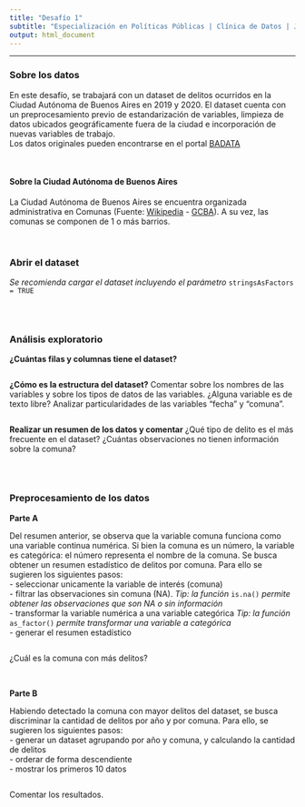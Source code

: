 ```yaml
---
title: "Desafío 1"
subtitle: "Especialización en Políticas Públicas | Clínica de Datos | Jueves 7 de Abril 2022"
output: html_document
---
```


---

### Sobre los datos

En este desafío, se trabajará con un dataset de delitos ocurridos en la Ciudad Autónoma de Buenos Aires en 2019 y 2020. El dataset cuenta con un preprocesamiento previo de estandarización de variables, limpieza de datos ubicados geográficamente fuera de la ciudad e incorporación de nuevas variables de trabajo.  
Los datos originales pueden encontrarse en el portal [BADATA](https://data.buenosaires.gob.ar/dataset/delitos) 

<br>

#### Sobre la Ciudad Autónoma de Buenos Aires 

La Ciudad Autónoma de Buenos Aires se encuentra organizada administrativa en Comunas (Fuente: [Wikipedia](https://es.wikipedia.org/wiki/Comunas_de_la_ciudad_de_Buenos_Aires) - [GCBA](https://www.buenosaires.gob.ar/comunas)). A su vez, las comunas se componen de 1 o más barrios. 




<br>

### Abrir el dataset

*Se recomienda cargar el dataset incluyendo el parámetro*  `stringsAsFactors = TRUE` 
```r

```


<br>

### Análisis exploratorio


**¿Cuántas filas y columnas tiene el dataset?**
```r

```


**¿Cómo es la estructura del dataset?**
Comentar sobre los nombres de las variables y sobre los tipos de datos de las variables. ¿Alguna variable es de texto libre? 
Analizar particularidades de las variables "fecha" y "comuna". 

```r

```



**Realizar un resumen de los datos y comentar**
¿Qué tipo de delito es el más frecuente en el dataset? ¿Cuántas observaciones no tienen información sobre la comuna? 

```r

```
 


<br>

### Preprocesamiento de los datos


**Parte A** 

Del resumen anterior, se observa que la variable comuna funciona como una variable continua numérica. Si bien la comuna es un número, la variable es categórica: el número representa el nombre de la comuna. 
Se busca obtener un resumen estadístico de delitos por comuna. Para ello se sugieren los siguientes pasos:  
- seleccionar unicamente la variable de interés (comuna)  
- filtrar las observaciones sin comuna (NA). *Tip: la función* `is.na()` *permite obtener las observaciones que son NA o sin información*  
- transformar la variable numérica a una variable categórica   *Tip: la función* `as_factor()` *permite transformar una variable a categórica*  
- generar el resumen estadístico 

```r

```

¿Cuál es la comuna con más delitos? 

<br>

**Parte B**

Habiendo detectado la comuna con mayor delitos del dataset, se busca discriminar la cantidad de delitos por año y por comuna. Para ello, se sugieren los siguientes pasos:  
- generar un dataset agrupando por año y comuna, y calculando la cantidad de delitos  
- orderar de forma descendiente  
- mostrar los primeros 10 datos

```r

```

Comentar los resultados. 



